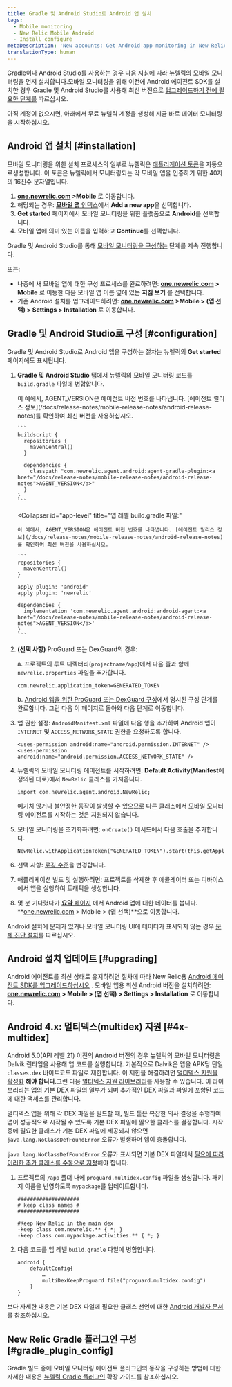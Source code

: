 ```yaml
---
title: Gradle 및 Android Studio로 Android 앱 설치
tags:
  - Mobile monitoring
  - New Relic Mobile Android
  - Install configure
metaDescription: 'New accounts: Get Android app monitoring in New Relic at newrelic.com/signup. Existing accounts: Add mobile monitoring to your Android apps from the UI.'
translationType: human
---
```


Gradle이나 Android Studio를 사용하는 경우 다음 지침에 따라 뉴렐릭의 모바일 모니터링을 먼저 설치합니다.모바일 모니터링을 위해 이전에 Android 에이전트 SDK를 설치한 경우 Gradle 및 Android Studio를 사용해 최신 버전으로 [업그레이드하기 전에 필요한 단계를](/docs/mobile-monitoring/new-relic-mobile-android/install-configure/upgrade-new-relic-mobiles-android-sdk#android_upgrade_1) 따르십시오.

아직 계정이 없으시면, 아래에서 무료 뉴렐릭 계정을 생성해 지금 바로 데이터 모니터링을 시작하십시오.

<InlineSignup/>

## Android 앱 설치 [#installation]

모바일 모니터링을 위한 설치 프로세스의 일부로 뉴렐릭은 [애플리케이션 토큰](/docs/mobile-apps/viewing-your-application-token)을 자동으로생성합니다. 이 토큰은 뉴렐릭에서 모니터링되는 각 모바일 앱을 인증하기 위한 40자의 16진수 문자열입니다.

1. **[one.newrelic.com](https://one.newrelic.com/all-capabilities) >Mobile** 로 이동합니다.
2. 해당되는 경우: [**모바일 앱** 인덱스](/docs/mobile-monitoring/mobile-monitoring-ui/mobile-app-pages/mobile-apps-index)에서 **Add a new app**을 선택합니다.
3. **Get started** 페이지에서 모바일 모니터링을 위한 플랫폼으로 **Android**를 선택합니다.
4. 모바일 앱에 의미 있는 이름을 입력하고 **Continue**를 선택합니다.

Gradle 및 Android Studio를 통해 [모바일 모니터링을 구성하는](#configuration) 단계를 계속 진행합니다.

또는:

* 나중에 새 모바일 앱에 대한 구성 프로세스를 완료하려면: **[one.newrelic.com](https://one.newrelic.com/all-capabilities) > Mobile** 로 이동한 다음 모바일 앱 이름 옆에 있는 **지침 보기** 를 선택합니다.
* 기존 Android 설치를 업그레이드하려면: **[one.newrelic.com](https://one.newrelic.com/all-capabilities) >Mobile > (앱 선택) > Settings > Installation** 로 이동합니다.

## Gradle 및 Android Studio로 구성 [#configuration]

Gradle 및 Android Studio로 Android 앱을 구성하는 절차는 뉴렐릭의 **Get started** 페이지에도 표시됩니다.

1. **Gradle 및 Android Studio** 탭에서 뉴렐릭의 모바일 모니터링 코드를 `build.gradle` 파일에 병합합니다.

   <CollapserGroup>
     <Collapser
       id="project-level"
       title="프로젝트 레벨 build.gradle 파일:"
     >
       이 예에서, AGENT_VERSION은 에이전트 버전 번호를 나타냅니다. [에이전트 릴리스 정보](/docs/release-notes/mobile-release-notes/android-release-notes)를 확인하여 최신 버전을 사용하십시오.

       ```
       buildscript {
         repositories {
           mavenCentral()
         }

         dependencies {
           classpath "com.newrelic.agent.android:agent-gradle-plugin:<a href="/docs/release-notes/mobile-release-notes/android-release-notes">AGENT_VERSION</a>"
         }
       }
       ```
     </Collapser>

     <Collapser
       id="app-level"
       title="앱 레벨 build.gradle 파일:"
     >
       이 예에서, AGENT_VERSION은 에이전트 버전 번호를 나타냅니다. [에이전트 릴리스 정보](/docs/release-notes/mobile-release-notes/android-release-notes)를 확인하여 최신 버전을 사용하십시오.

       ```
       repositories {
         mavenCentral()
       }

       apply plugin: 'android'
       apply plugin: 'newrelic'

       dependencies {
         implementation 'com.newrelic.agent.android:android-agent:<a href="/docs/release-notes/mobile-release-notes/android-release-notes">AGENT_VERSION</a>'
       }
       ```
     </Collapser>
   </CollapserGroup>

2. **(선택 사항)** ProGuard 또는 DexGuard의 경우:

   a. 프로젝트의 루트 디렉터리(`projectname/app`)에서 다음 줄과 함께 `newrelic.properties` 파일을 추가합니다.

   ```
   com.newrelic.application_token=GENERATED_TOKEN
   ```

   b. [Android 앱을 위한 ProGuard 또는 DexGuard 구성](/docs/mobile-monitoring/new-relic-mobile-android/install-configure/configure-proguard-or-dexguard-android-apps)에서 명시된 구성 단계를 완료합니다. 그런 다음 이 페이지로 돌아와 다음 단계로 이동합니다.


3. 앱 권한 설정: `AndroidManifest.xml` 파일에 다음 행을 추가하여 Android 앱이 `INTERNET` 및 `ACCESS_NETWORK_STATE` 권한을 요청하도록 합니다.

   ```
   <uses-permission android:name="android.permission.INTERNET" />
   <uses-permission android:name="android.permission.ACCESS_NETWORK_STATE" />
   ```

4. 뉴렐릭의 모바일 모니터링 에이전트를 시작하려면: **Default Activity**(**Manifest**에 정의된 대로)에서 `NewRelic` 클래스를 가져옵니다.

   ```
   import com.newrelic.agent.android.NewRelic;
   ```

   <Callout variant="important">
     예기치 않거나 불안정한 동작이 발생할 수 있으므로 다른 클래스에서 모바일 모니터링 에이전트를 시작하는 것은 지원되지 않습니다.
   </Callout>

5. 모바일 모니터링을 초기화하려면: `onCreate()` 메서드에서 다음 호출을 추가합니다.

   ```
   NewRelic.withApplicationToken("GENERATED_TOKEN").start(this.getApplication());
   ```

6. 선택 사항: [로깅 수준](/docs/mobile-monitoring/new-relic-mobile-android/api-guides/android-agent-configuration-feature-flags#logging)을 변경합니다.

7. 애플리케이션 빌드 및 실행하려면: 프로젝트를 삭제한 후 에뮬레이터 또는 디바이스에서 앱을 실행하여 트래픽을 생성합니다.

8. 몇 분 기다렸다가 [**요약** 페이지](/docs/mobile-monitoring/mobile-monitoring-ui/mobile-app-pages/mobile-apps-overview-page) 에서 Android 앱에 대한 데이터를 봅니다. **[one.newrelic.com](https://one.newrelic.com/all-capabilities) > Mobile > (앱 선택)**으로 이동합니다.

Android 설치에 문제가 있거나 모바일 모니터링 UI에 데이터가 표시되지 않는 경우 [문제 진단 절차](/docs/mobile-monitoring/new-relic-mobile-android/troubleshoot/no-data-appears-android)를 따르십시오.

<InstallFeedback/>

## Android 설치 업데이트 [#upgrading]

Android 에이전트를 최신 상태로 유지하려면 절차에 따라 New Relic용 [Android 에이전트 SDK를 업그레이드하십시오](/docs/mobile-monitoring/new-relic-mobile-android/install-configure/upgrading-new-relic-mobiles-android-sdk) . 모바일 앱용 최신 Android 버전을 설치하려면: **[one.newrelic.com](https://one.newrelic.com/all-capabilities) > Mobile > (앱 선택) > Settings > Installation** 로 이동합니다.

## Android 4.x: 멀티덱스(multidex) 지원 [#4x-multidex]

Android 5.0(API 레벨 21) 이전의 Android 버전의 경우 뉴렐릭의 모바일 모니터링은 Dalvik 런타임을 사용해 앱 코드를 실행합니다. 기본적으로 Dalvik은 앱을 APK당 단일 `classes.dex` 바이트코드 파일로 제한합니다. 이 제한을 해결하려면 [멀티덱스 지원을 활성화](https://developer.android.com/studio/build/multidex.html) **해야 합니다**.그런 다음 [멀티덱스 지원 라이브러리](https://developer.android.com/tools/support-library/features.html#multidex)를 사용할 수 있습니다. 이 라이브러리는 앱의 기본 DEX 파일의 일부가 되며 추가적인 DEX 파일과 파일에 포함된 코드에 대한 액세스를 관리합니다.

멀티덱스 앱을 위해 각 DEX 파일을 빌드할 때, 빌드 툴은 복잡한 의사 결정을 수행하여 앱이 성공적으로 시작될 수 있도록 기본 DEX 파일에 필요한 클래스를 결정합니다. 시작 중에 필요한 클래스가 기본 DEX 파일에 제공되지 않으면 `java.lang.NoClassDefFoundError` 오류가 발생하며 앱이 충돌합니다.

`java.lang.NoClassDefFoundError` 오류가 표시되면 기본 DEX 파일에서 [필요에 따라 이러한 추가 클래스를 수동으로 지정](https://developer.android.com/studio/build/multidex.html#keep)해야 합니다.

1. 프로젝트의 `/app` 폴더 내에 `proguard.multidex.config` 파일을 생성합니다. 패키지 이름을 반영하도록 `mypackage`를 업데이트합니다.

   ```
   ####################
   # keep class names #
   ####################

   #Keep New Relic in the main dex
   -keep class com.newrelic.** { *; }
   -keep class com.mypackage.activities.** { *; }
   ```

2. 다음 코드를 앱 레벨 `build.gradle` 파일에 병합합니다.

   ```
   android { 
       defaultConfig{
           …
           multiDexKeepProguard file("proguard.multidex.config")
       }
   }
   ```

보다 자세한 내용은 기본 DEX 파일에 필요한 클래스 선언에 대한 [Android 개발자 문서](https://developer.android.com/studio/build/multidex.html#keep)를 참조하십시오.

## New Relic Gradle 플러그인 구성 [#gradle_plugin_config]

Gradle 빌드 중에 모바일 모니터링 에이전트 플러그인의 동작을 구성하는 방법에 대한 자세한 내용은 [뉴렐릭 Gradle 플러그인](/docs/mobile-monitoring/new-relic-mobile-android/install-configure/configure-new-relic-gradle-plugin) 확장 가이드를 참조하십시오.